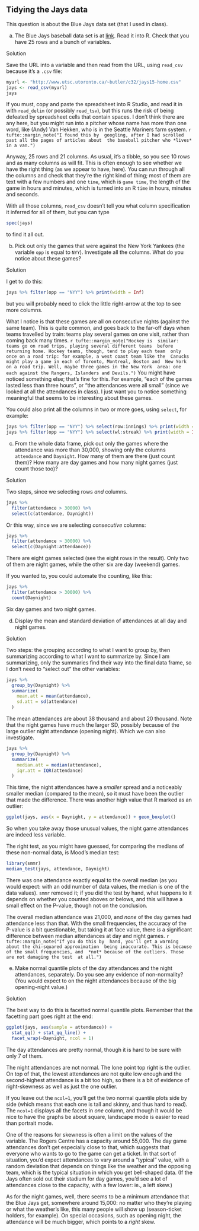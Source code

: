 ##  Tidying the Jays data


 This question is about the Blue Jays data set (that I used
in class).



(a) The Blue Jays baseball data set is at
[link](http://www.utsc.utoronto.ca/~butler/c32/jays15-home.csv). Read
it into R. Check that you have 25 rows and a bunch of variables.



Solution


Save the URL into a variable and then read from the URL, using
`read_csv` because it's a `.csv` file:

```r
myurl <- "http://www.utsc.utoronto.ca/~butler/c32/jays15-home.csv"
jays <- read_csv(myurl)
jays
```


If you must, copy and paste the spreadsheet into R Studio, and read it
in with `read_delim` (or possibly `read_tsv`), but
this runs the risk of being defeated by spreadsheet cells that contain
spaces. I don't think there are any here, but you might run into a
pitcher whose name has more than one word, like (Andy) Van Hekken, who
is in the Seattle Mariners farm system.
`r tufte::margin_note("I found this by  googling, after I had scrolled past all the pages of articles about  the baseball pitcher who *lives* in a van.")`

Anyway, 25 rows and 21 columns. As usual, it's a tibble, so you see 10
rows and as many columns as will fit. This is often enough to see
whether we have the right thing (as we appear to have, here). You can
run through all the columns and check that they're the right kind of
thing; most of them are text with a few numbers and one `time`,
which is ``game time``, the length of the game in hours and
minutes, which is turned into an R `time` in hours, minutes and
seconds. 

With all those columns, `read_csv` doesn't tell you what
column specification it inferred for all of them, but you can type

```r
spec(jays)
```

 

to find it all out.



(b) Pick out only the games that were against the New York Yankees
(the variable `opp` is equal to `NYY`). Investigate all
the columns.  What do you notice about these games?



Solution


I get to do this:
```r
jays %>% filter(opp == "NYY") %>% print(width = Inf)
```

 

but you will probably need to click the little right-arrow at the top
to see more columns. 

What I notice is that these games are all on consecutive nights
(against the same team). This is quite common, and goes back to the
far-off days when teams travelled by train: teams play several games
on one visit, rather than coming back many times.
`r tufte::margin_note("Hockey is  similar: teams go on road trips, playing several different teams  before returning home. Hockey teams, though, tend to play each team  only once on a road trip: for example, a west coast team like the  Canucks might play a game in each of Toronto, Montreal, Boston and  New York on a road trip. Well, maybe three games in the New York  area: one each against the Rangers, Islanders and Devils.")` 
You might have noticed something else;
that's fine for this. For example, 
"each of the games lasted less than three hours", 
or "the attendances were all small" (since we
looked at all the attendances in class). I just want you to notice
something meaningful that seems to be interesting about these games.

You could also print all the columns in two or more goes, using
`select`, for example:

```r
jays %>% filter(opp == "NYY") %>% select(row:innings) %>% print(width = Inf)
jays %>% filter(opp == "NYY") %>% select(wl:streak) %>% print(width = Inf)
```

 




(c) From the whole data frame, pick out only the games where the
attendance was more than 30,000, showing only the columns
`attendance` and `Daynight`. How many of them are there
(just count them)? How many are day games and how many night games
(just count those too)?



Solution



Two steps, since we selecting rows *and* columns. 

```r
jays %>%
  filter(attendance > 30000) %>%
  select(c(attendance, Daynight))
```

 

Or this way, since we are selecting
*consecutive* columns:

```r
jays %>%
  filter(attendance > 30000) %>%
  select(c(Daynight:attendance))
```

 

There are eight games selected (see the eight rows in the
result). Only two of them are night games, while the other six are day
(weekend) games.

If you wanted to, you could automate the counting, like this:

```r
jays %>%
  filter(attendance > 30000) %>%
  count(Daynight)
```

 

Six day games and two night games.




(d) Display the mean and standard deviation of attendances at all
day and night games.



Solution


Two steps: the grouping according to what I want to group by, then
summarizing according to what I want to summarize by. Since I am
summarizing, only the summaries find their way into the final data
frame, so I don't need to "select out" the other variables:

```r
jays %>%
  group_by(Daynight) %>%
  summarize(
    mean.att = mean(attendance),
    sd.att = sd(attendance)
  )
```

 

The mean attendances are about 38 thousand and about 20 thousand. Note
that the night games have much the larger SD, possibly because of the
large outlier night attendance (opening night). Which we can also
investigate. 

```r
jays %>%
  group_by(Daynight) %>%
  summarize(
    median.att = median(attendance),
    iqr.att = IQR(attendance)
  )
```

 
This time, the night attendances have a *smaller* spread and a
noticeably smaller median (compared to the mean), so it must have been
the outlier that made the difference. There was another high value
that R marked as an outlier:

```r
ggplot(jays, aes(x = Daynight, y = attendance)) + geom_boxplot()
```

 

So when you take away those unusual values, the night game attendances
are indeed less variable.

The right test, as you might have guessed, for comparing the medians
of these non-normal data, is Mood's median test:

```r
library(smmr)
median_test(jays, attendance, Daynight)
```

 

There was one attendance exactly equal to the overall median (as you
would expect: with an odd number of data values, the median is one of
the data values). `smmr` removed it; if you did the test by
hand, what happens to it depends on whether you counted aboves or
belows, and this will have a small effect on the P-value, though not
on the conclusion.

The overall median attendance was 21,000, and *none* of the day
games had attendance less than that. With the small frequencies, the
accuracy of the P-value is a bit questionable, but taking it at face
value, there *is* a significant difference between median 
attendances at day and night games.
`r tufte::margin_note("If you do this by  hand, you'll get a warning about the chi-squared approximation  being inaccurate. This is because of the small frequencies, and  *not* because of the outliers. Those are not damaging the test  at all.")`



(e) Make normal quantile plots of the day attendances and the night
attendances, separately. Do you see any evidence of non-normality?
(You would expect to on the night attendances because of the big
opening-night value.)



Solution


The best way to do this is facetted normal quantile
plots. Remember that the facetting part goes right at the end:
```r
ggplot(jays, aes(sample = attendance)) +
  stat_qq() + stat_qq_line() +
  facet_wrap(~Daynight, ncol = 1)
```

     
The day attendances are pretty normal, though it is hard to be sure
with only 7 of them. 

The night attendances are not normal. The lone point top right is the
outlier. On top of that, the lowest attendances are not quite low enough and
the second-highest attendance is a bit too high, so there is a bit of
evidence of right-skewness as well as just the one outlier. 

If you leave out the `ncol=1`, you'll get the two normal
quantile plots side by side (which means that each one is tall and
skinny, and thus hard to read). The `ncol=1` displays all the
facets in *one* column, and though it would be nice to have the
graphs be about square, landscape mode is easier to read than portrait
mode.  

One of the reasons for skewness is often a limit on the values of the
variable. The Rogers Centre has a capacity around 55,000. The day game
attendances don't get especially close to that, which suggests that
everyone who wants to go to the game can get a ticket. In that sort of
situation, you'd expect attendances to vary around a "typical"
value, with a random deviation that depends on things like the weather
and the opposing team, which is the typical situation in which you get
bell-shaped data. (If the Jays often sold out their stadium for day
games, you'd see a lot of attendances close to the capacity, with a
few lower: ie., a left skew.)

As for the night games, well, there seems to be a minimum attendance
that the Blue Jays get, somewhere around 15,000: no matter who they're
playing or what the weather's like, this many people will show up
(season-ticket holders, for example). On special occasions, such as
opening night, the attendance will be much bigger, which points to a
*right* skew.





